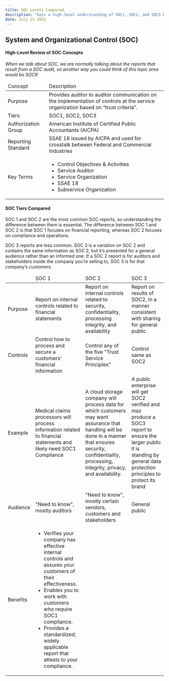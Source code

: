 ```yaml
---
title: SOC Levels Compared
description: "Gain a high-level understanding of SOC1, SOC2, and SOC3 by reviewing our comparison of all applicable SOC levels."
date: July 21 2022
---
```


## System and Organizational Control (SOC)



#### High-Level Review of SOC Concepts
_When we talk about SOC, we are normally talking about the reports that result from a SOC audit, so another way you could think of this topic area would be SOCR_

<table>
    <thead>
        <tr>
            <td>Concept</td>
            <td>Description</td>
        </tr>
    </thead>
    <tbody>
        <tr>
            <td>Purpose</td>
            <td>Provides auditor to auditor communication on the implementation of controls at the service organization based on “trust criteria”.</td>
        </tr>
        <tr>
            <td>Tiers</td>
            <td>SOC1, SOC2, SOC3</td>
        </tr>
        <tr>
            <td>Authorization Group</td>
            <td>American Institute of Certified Public Accountants (AICPA)</td>
        </tr>
        <tr>
            <td>Reporting Standard</td>
            <td>SSAE 18 issued by AICPA and used for crosstalk between Federal and Commercial Industries</td>
        </tr>
        <tr>
            <td>Key Terms</td>
            <td><ul><li>Control Objectives & Activities</li><li>Service Auditor</li><li>Service Organization</li><li>SSAE 18</li><li>Subservice Organization</li></ul></td>
        </tr>
    </tbody>
</table>


#### SOC Tiers Compared

SOC 1 and SOC 2 are the most common SOC reports, so understanding the difference between them is essential. The difference between SOC 1 and SOC 2 is that SOC 1 focuses on financial reporting, whereas SOC 2 focuses on compliance and operations.

SOC 3 reports are less common. SOC 3 is a variation on SOC 2 and contains the same information as SOC 2, but it’s presented for a general audience rather than an informed one. If a SOC 2 report is for auditors and stakeholders inside the company you’re selling to, SOC 3 is for that company’s customers.

<table id="soc-levels">
    <thead>
        <tr>
            <td>&nbsp;</td>
            <td><span class="table-emphasis">SOC 1</span></td>
            <td><span class="table-emphasis">SOC 2</span></td>
            <td><span class="table-emphasis">SOC 3</span></td>
        </tr>
    </thead>
    <tbody>
        <tr>
            <td><span class="table-emphasis">Purpose</span></td>
            <td>Report on internal controls related to financial statements</td>
            <td>Report on internal controls related to security, confidentiality, processing integrity, and availability</td>
            <td>Report on results of SOC2, in a manner consistent with sharing for general public</td>
        </tr>
        <tr>
            <td><span class="table-emphasis">Controls</span></td>
            <td>Control how to process and secure a customers' financial information</td>
            <td>Control any of the five "Trust Service Principles"</td>
            <td>Control same as SOC2</td>
        </tr>
        <tr>
            <td><span class="table-emphasis">Example</span></td>
            <td>Medical claims processors will process information related to financial statements and likely need SOC1 Compliance</td>
            <td>A cloud storage company will process data for which customers may want assurance that handling will be done in a manner that ensures security, confidentiality, processing, integrity, privacy, and availability.</td>
            <td>A public enterprise will get SOC2 verified and maz produce a SOC3 report to ensure the larger public it is standing by general data protection principles to protect its brand</td>
        </tr>
        <tr>
            <td><span class="table-emphasis">Audience</span></td>
            <td>"Need to know", mostly auditors</td>
            <td>"Need to know", mostly certain vendors, customers and stakeholders</td>
            <td>General public</td>
        </tr>
        <tr>
            <td><span class="table-emphasis">Benefits</span></td>
            <td><ul><li>Verifies your company has effective internal controls and assures your customers of their effectiveness.</li><li>Enables you to work with customers who require SOC1 compliance.</li><li>Provides a standardized, widely applicable report that attests to your compliance.</li></ul></td>
        </tr>
    </tbody>
</table>